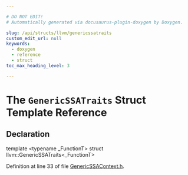 ```yaml
---

# DO NOT EDIT!
# Automatically generated via docusaurus-plugin-doxygen by Doxygen.

slug: /api/structs/llvm/genericssatraits
custom_edit_url: null
keywords:
  - doxygen
  - reference
  - struct
toc_max_heading_level: 3

---
```





# The `GenericSSATraits` Struct Template Reference

<DoxygenPage pluginConfig={pluginConfig}>



## Declaration

<CodeBlock>template &lt;typename &#95;FunctionT&gt;
struct llvm::GenericSSATraits&lt;&#95;FunctionT&gt;</CodeBlock>


Definition at line 33 of file <a href="/docs/api/files/include/include/llvm/include/llvm/adt/genericssacontext-h">GenericSSAContext.h</a>.

</DoxygenPage>
